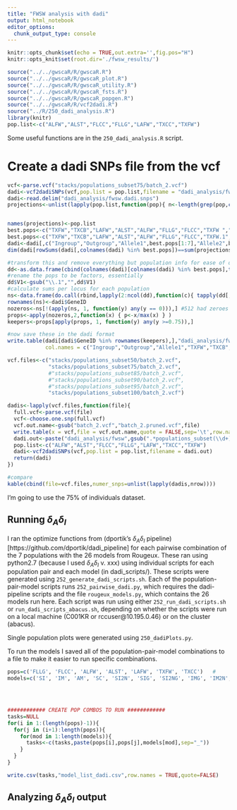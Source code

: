 ```yaml
---
title: "FWSW analysis with dadi"
output: html_notebook
editor_options: 
  chunk_output_type: console
---
```


```r
knitr::opts_chunk$set(echo = TRUE,out.extra='',fig.pos="H")
knitr::opts_knit$set(root.dir='./fwsw_results/')
```
```r
source("../../gwscaR/R/gwscaR.R")
source("../../gwscaR/R/gwscaR_plot.R")
source("../../gwscaR/R/gwscaR_utility.R")
source("../../gwscaR/R/gwscaR_fsts.R")
source("../../gwscaR/R/gwscaR_popgen.R")
source("../../gwscaR/R/vcf2dadi.R")
source("../R/250_dadi_analysis.R")
library(knitr)
pop.list<-c("ALFW","ALST","FLCC","FLLG","LAFW","TXCC","TXFW")
```

Some useful functions are in the `250_dadi_analysis.R` script.

# Create a dadi SNPs file from the vcf

```r
vcf<-parse.vcf("stacks/populations_subset75/batch_2.vcf")
dadi<-vcf2dadiSNPs(vcf,pop.list = pop.list,filename = "dadi_analysis/fwsw.dadi.snps")
dadi<-read.delim("dadi_analysis/fwsw.dadi.snps")
projections<-unlist(lapply(pop.list,function(pop){ n<-length(grep(pop,colnames(vcf)))}))*2


names(projections)<-pop.list
best.pops<-c("TXFW","TXCB","LAFW","ALST","ALFW","FLLG","FLCC","TXFW ","TXCB ","LAFW ","ALST ","ALFW ","FLLG ","FLCC ")
best.pops<-c("TXFW","TXCB","LAFW","ALST","ALFW","FLLG","FLCC","TXFW.1","TXCB.1","LAFW.1","ALST.1","ALFW.1","FLLG.1","FLCC.1")
dadi<-dadi[,c("Ingroup","Outgroup","Allele1",best.pops[1:7],"Allele2",best.pops[8:14],"GeneID","Position")]
dim(dadi[rowSums(dadi[,colnames(dadi) %in% best.pops])==sum(projections[best.pops[1:7]]),])

#transform this and remove everything but population info for ease of operations
dd<-as.data.frame(cbind(colnames(dadi)[colnames(dadi) %in% best.pops],t(dadi[,colnames(dadi) %in% best.pops])),row.names = 0,stringsAsFactors = FALSE)
#rename the pops to be factors, essentially
dd$V1<-gsub("\\.1","",dd$V1)
#calculate sums per locus for each population
ns<-data.frame(do.call(rbind,lapply(2:ncol(dd),function(c){ tapply(dd[,c],dd$V1,function(x){ sum(as.numeric(x)) }) })))
rownames(ns)<-dadi$GeneID
nozeros<-ns[!(apply(ns, 1, function(y) any(y == 0))),] #512 had zeroes
props<-apply(nozeros,2,function(x) { p<-x/max(x) } )
keepers<-props[apply(props, 1, function(y) any(y >=0.75)),]

#now save these in the dadi format
write.table(dadi[dadi$GeneID %in% rownames(keepers),],"dadi_analysis/fwsw.dadi.pruned.snps",quote=FALSE,row.names = FALSE,
            col.names = c("Ingroup","Outgroup","Allele1","TXFW","TXCB","LAFW","ALST","ALFW","FLLG","FLCC","Allele2","TXFW","TXCB","LAFW","ALST","ALFW","FLLG","FLCC","GeneID","Position"))
```

```r
vcf.files<-c("stacks/populations_subset50/batch_2.vcf",
             "stacks/populations_subset75/batch_2.vcf",
             #"stacks/populations_subset85/batch_2.vcf",
             #"stacks/populations_subset90/batch_2.vcf",
             #"stacks/populations_subset95/batch_2.vcf",
             "stacks/populations_subset100/batch_2.vcf")

dadis<-lapply(vcf.files,function(file){
  full.vcf<-parse.vcf(file)
  vcf<-choose.one.snp(full.vcf)
  vcf.out.name<-gsub("batch_2.vcf","batch_2.pruned.vcf",file)
  write.table(x = vcf,file = vcf.out.name,quote = FALSE,sep='\t',row.names = FALSE,col.names = TRUE)
  dadi.out<-paste("dadi_analysis/fwsw",gsub(".*populations_subset(\\d+).*","\\1",file),".dadi.snps",sep="")
  pop.list<-c("ALFW","ALST","FLCC","FLLG","LAFW","TXCC","TXFW")
  dadi<-vcf2dadiSNPs(vcf,pop.list = pop.list,filename = dadi.out)
  return(dadi)
})

#compare
kable(cbind(file=vcf.files,numer_snps=unlist(lapply(dadis,nrow))))
```

I'm going to use the 75% of individuals dataset.

## Running $\delta_A\delta_I$

I ran the optimize functions from (dportik's $\delta_A\delta_I$ pipeline)[https://github.com/dportik/dadi_pipeline] for each pairwise combination of the 7 populations with the 26 models from Rougeux. These ran using python2.7 (because I used $\delta_A\delta_I$ v. xxx) using individual scripts for each population pair and each model (in dadi_scripts/). These scripts were generated using `252_generate_dadi_scripts.sh`. Each of the population-pair-model scripts runs `252_pairwise_dadi.py`, which requires the dadi-pipeline scripts and the file `rougeux_models.py`, which contains the 26 models run here. Each script was run using either `252_run_dadi_scripts.sh` or `run_dadi_scripts_abacus.sh`, depending on whether the scripts were run on a local machine (C001KR or rccuser\@10.195.0.46) or on the cluster (abacus). 

Single population plots were generated using `250_dadiPlots.py`.

To run the models I saved all of the population-pair-model combinations to a file to make it easier to run specific combinations.


```r
pops=c('FLLG', 'FLCC', 'ALFW', 'ALST', 'LAFW', 'TXFW', 'TXCC')   #
models=c('SI', 'IM', 'AM', 'SC', 'SI2N', 'SIG', 'SI2NG', 'IMG', 'IM2N', 'IM2m', 'IM2NG', 'IM2mG', 'AM2N', 'AMG', 'AM2m', 'AM2NG', 'AM2N2m', 'AM2mG', 'AM2N2mG', 'SCG' ,'SC2N', 'SC2m', 'SC2NG', 'SC2N2m' ,'SC2mG' ,'SC2N2mG')
 



############ CREATE POP COMBOS TO RUN ############
tasks=NULL
for(i in 1:(length(pops)-1)){
  for(j in (i+1):length(pops)){
    for(mod in 1:length(models)){
      tasks<-c(tasks,paste(pops[i],pops[j],models[mod],sep="_"))
    }
  }
}

write.csv(tasks,"model_list_dadi.csv",row.names = TRUE,quote=FALSE)
```






## Analyzing $\delta_A\delta_I$ output





